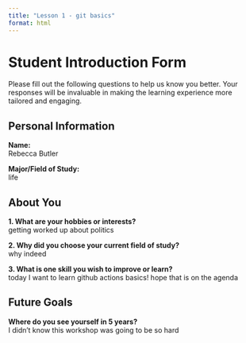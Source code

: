 ```yaml
---
title: "Lesson 1 - git basics"
format: html
---
```


# Student Introduction Form

Please fill out the following questions to help us know you better. Your responses will be invaluable in making the learning experience more tailored and engaging.

## Personal Information

**Name:**  
Rebecca Butler

**Major/Field of Study:**  
life

## About You

**1. What are your hobbies or interests?**  
getting worked up about politics

**2. Why did you choose your current field of study?**  
why indeed

**3. What is one skill you wish to improve or learn?**  
today I want to learn github actions basics! hope that is on the agenda

## Future Goals

**Where do you see yourself in 5 years?**  
I didn't know this workshop was going to be so hard
